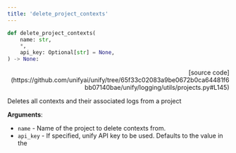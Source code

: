 ```yaml
---
title: 'delete_project_contexts'
---
```


```python
def delete_project_contexts(
    name: str,
    *,
    api_key: Optional[str] = None,
) -> None:
```

<p align="right">[source code](https://github.com/unifyai/unify/tree/65f33c02083a9be0672b0ca64481f6bb07140bae/unify/logging/utils/projects.py#L145)</p>

Deletes all contexts and their associated logs from a project

**Arguments**:

- `name` - Name of the project to delete contexts from.
- `api_key` - If specified, unify API key to be used. Defaults to the value in the